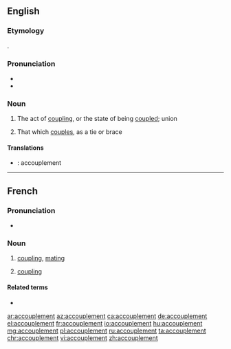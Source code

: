 ==English==

===Etymology===
{{bor|en|fr|accouplement}}.

===Pronunciation===
* {{IPA|/əˈkʌpəlmənt/|lang=en}}
* {{audio|en-us-accouplement.ogg|Audio (US)|lang=en}}

===Noun===
{{en-noun}}

# {{lb|en|rare}} The act of [[coupling]], or the state of being [[coupled]]; union
#: {{rfquotek|Caxton}}
# {{lb|en|rare}} That which [[couples]], as a tie or brace

====Translations====
{{trans-top|The act of coupling, or the state of being coupled}}
{{trans-mid}}
{{trans-bottom}}

{{trans-top|That which couples, as a tie or brace}}
{{trans-mid}}
{{trans-bottom}}
{{checktrans-top}}
* {{ttbc|fr}}: accouplement
{{checktrans-bottom}}

----

==French==

===Pronunciation===
* {{audio|Fr-accouplement.ogg|Audio|lang=fr}}

===Noun===
{{fr-noun|m}}

# [[coupling]], [[mating]]
# {{lb|fr|mechanics}} [[coupling]]

====Related terms====
* {{l|fr|accoupler}}

[[ar:accouplement]]
[[az:accouplement]]
[[ca:accouplement]]
[[de:accouplement]]
[[el:accouplement]]
[[fr:accouplement]]
[[io:accouplement]]
[[hu:accouplement]]
[[mg:accouplement]]
[[pl:accouplement]]
[[ru:accouplement]]
[[ta:accouplement]]
[[chr:accouplement]]
[[vi:accouplement]]
[[zh:accouplement]]